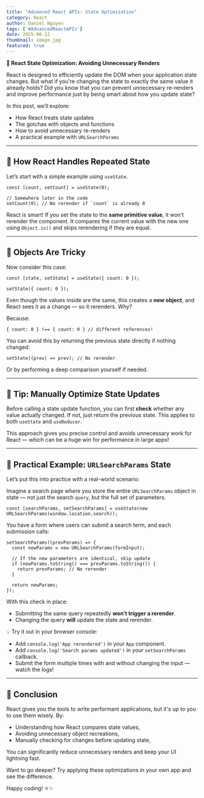 ```yaml
---
title: "Advanced React APIs: State Optimization"
category: React
author: Daniel Nguyen
tags: ['#AdvancedReactAPIs']
date: 2025-06-12
thumbnail: image.jpg
featured: true
---
```


**🧠 React State Optimization: Avoiding Unnecessary Renders**

React is designed to efficiently update the DOM when your application state changes. But what if you're changing the state to exactly the same value it already holds? Did you know that you can prevent unnecessary re-renders and improve performance just by being smart about how you update state?

In this post, we’ll explore:

* How React treats state updates
* The gotchas with objects and functions
* How to avoid unnecessary re-renders
* A practical example with `URLSearchParams`

---

## 🔁 How React Handles Repeated State

Let’s start with a simple example using `useState`.

```tsx
const [count, setCount] = useState(0);

// Somewhere later in the code
setCount(0); // No rerender if `count` is already 0
```

React is smart! If you set the state to the **same primitive value**, it won’t rerender the component. It compares the current value with the new one using `Object.is()` and skips rerendering if they are equal.

---

## 🧩 Objects Are Tricky

Now consider this case:

```tsx
const [state, setState] = useState({ count: 0 });

setState({ count: 0 }); 
```

Even though the values inside are the same, this creates a **new object**, and React sees it as a change — so it rerenders. Why?

Because:

```tsx
{ count: 0 } !== { count: 0 } // different references!
```

You can avoid this by returning the previous state directly if nothing changed:

```tsx
setState((prev) => prev); // No rerender
```

Or by performing a deep comparison yourself if needed.

---

## 🧠 Tip: Manually Optimize State Updates

Before calling a state update function, you can first **check** whether any value actually changed. If not, just return the previous state. This applies to both `useState` and `useReducer`.

This approach gives you precise control and avoids unnecessary work for React — which can be a huge win for performance in large apps!

---

## 🧪 Practical Example: `URLSearchParams` State

Let’s put this into practice with a real-world scenario:

Imagine a search page where you store the entire `URLSearchParams` object in state — not just the search `query`, but the full set of parameters.

```tsx
const [searchParams, setSearchParams] = useState(new URLSearchParams(window.location.search));
```

You have a form where users can submit a search term, and each submission calls:

```tsx
setSearchParams((prevParams) => {
  const newParams = new URLSearchParams(formInput);

  // If the new parameters are identical, skip update
  if (newParams.toString() === prevParams.toString()) {
    return prevParams; // No rerender
  }

  return newParams;
});
```

With this check in place:

* Submitting the same query repeatedly **won’t trigger a rerender**.
* Changing the query **will** update the state and rerender.

💡 Try it out in your browser console:

* Add `console.log('App rerendered')` in your `App` component.
* Add `console.log('Search params updated')` in your `setSearchParams` callback.
* Submit the form multiple times with and without changing the input — watch the logs!

---

## 🏁 Conclusion

React gives you the tools to write performant applications, but it's up to you to use them wisely. By:

* Understanding how React compares state values,
* Avoiding unnecessary object recreations,
* Manually checking for changes before updating state,

You can significantly reduce unnecessary renders and keep your UI lightning fast.

Want to go deeper? Try applying these optimizations in your own app and see the difference.

Happy coding! ⚛️✨

